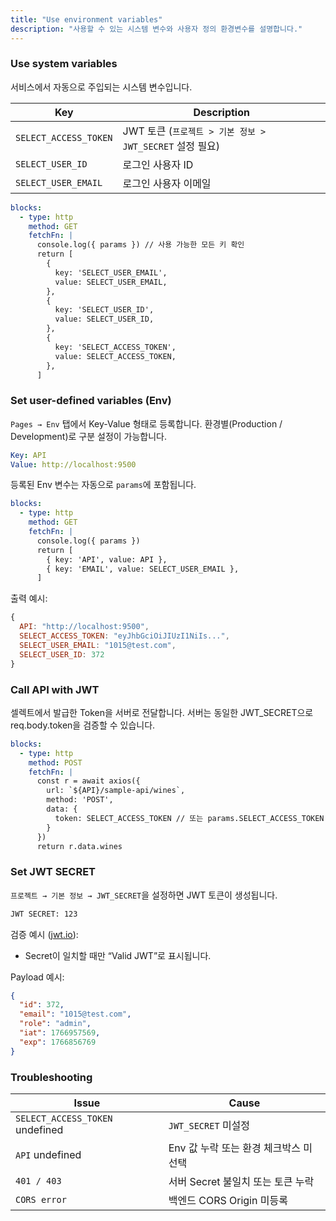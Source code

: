 ```yaml
---
title: "Use environment variables"
description: "사용할 수 있는 시스템 변수와 사용자 정의 환경변수를 설명합니다."
---
```


### Use system variables

서비스에서 자동으로 주입되는 시스템 변수입니다.

| Key                   | Description                                |
| --------------------- | ------------------------------------------ |
| `SELECT_ACCESS_TOKEN` | JWT 토큰 (`프로젝트 > 기본 정보 > JWT_SECRET` 설정 필요) |
| `SELECT_USER_ID`      | 로그인 사용자 ID                                 |
| `SELECT_USER_EMAIL`   | 로그인 사용자 이메일                                |

```yaml
blocks:
  - type: http
    method: GET
    fetchFn: |
      console.log({ params }) // 사용 가능한 모든 키 확인
      return [
        {
          key: 'SELECT_USER_EMAIL',
          value: SELECT_USER_EMAIL,
        },
        {
          key: 'SELECT_USER_ID',
          value: SELECT_USER_ID,
        },
        {
          key: 'SELECT_ACCESS_TOKEN',
          value: SELECT_ACCESS_TOKEN,
        },
      ]
```

### Set user-defined variables (Env)

`Pages → Env` 탭에서 Key-Value 형태로 등록합니다. 환경별(Production / Development)로 구분 설정이 가능합니다.

```yaml
Key: API
Value: http://localhost:9500
```

등록된 Env 변수는 자동으로 `params`에 포함됩니다.

```yaml
blocks:
  - type: http
    method: GET
    fetchFn: |
      console.log({ params })
      return [
        { key: 'API', value: API },
        { key: 'EMAIL', value: SELECT_USER_EMAIL },
      ]
```

출력 예시:

```js
{
  API: "http://localhost:9500",
  SELECT_ACCESS_TOKEN: "eyJhbGciOiJIUzI1NiIs...",
  SELECT_USER_EMAIL: "1015@test.com",
  SELECT_USER_ID: 372
}
```

### Call API with JWT

셀렉트에서 발급한 Token을 서버로 전달합니다. 서버는 동일한 JWT_SECRET으로 req.body.token을 검증할 수 있습니다.

```yaml
blocks:
  - type: http
    method: POST
    fetchFn: |
      const r = await axios({
        url: `${API}/sample-api/wines`,
        method: 'POST',
        data: {
          token: SELECT_ACCESS_TOKEN // 또는 params.SELECT_ACCESS_TOKEN
        }
      })
      return r.data.wines
```

### Set JWT SECRET

`프로젝트 → 기본 정보 → JWT_SECRET`을 설정하면 JWT 토큰이 생성됩니다.

```txt
JWT SECRET: 123
```

검증 예시 ([jwt.io](https://jwt.io)):

- Secret이 일치할 때만 “Valid JWT”로 표시됩니다.

Payload 예시:

```json
{
  "id": 372,
  "email": "1015@test.com",
  "role": "admin",
  "iat": 1766957569,
  "exp": 1766856769
}
```

### Troubleshooting

| Issue                           | Cause                   |
| ------------------------------- | ----------------------- |
| `SELECT_ACCESS_TOKEN` undefined | `JWT_SECRET` 미설정        |
| `API` undefined                 | Env 값 누락 또는 환경 체크박스 미선택 |
| `401 / 403`                     | 서버 Secret 불일치 또는 토큰 누락  |
| `CORS error`                    | 백엔드 CORS Origin 미등록     |